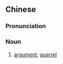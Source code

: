 ==Chinese==
{{zh-forms}}

===Pronunciation===
{{zh-pron
|c=aau3 giu6
|cat=n
}}

===Noun===
{{zh-noun}}

# {{lb|zh|Cantonese}} [[argument]]; [[quarrel]]